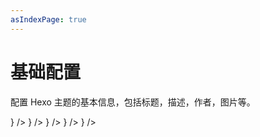 ```yaml
---
asIndexPage: true
---
```



# 基础配置


配置 Hexo 主题的基本信息，包括标题，描述，作者，图片等。

<Cards>
	<Cards.Card title="基本信息" href="/basic/info" icon={<Info />} />
	<Cards.Card title="默认图片" href="/basic/defaults" icon={<Image />} />
	<Cards.Card title="主题配色" href="/basic/colors" icon={<Palette />} />
	<Cards.Card title="全局功能" href="/basic/global" icon={<Globe />} />
	<Cards.Card
		title="Font Awesome 图标"
		href="/basic/fontawesome"
		icon={<TypeOutline />}
	/>
</Cards>
